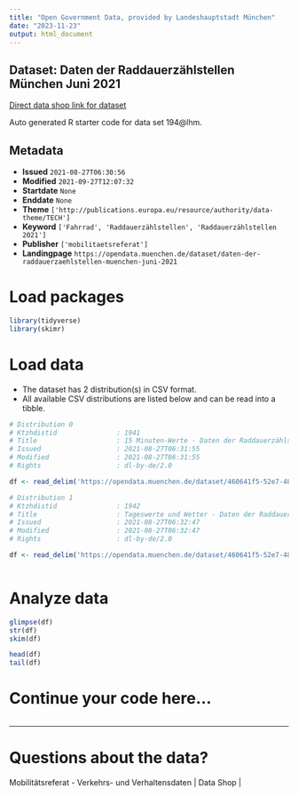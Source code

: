 ```yaml
---
title: "Open Government Data, provided by Landeshauptstadt München"
date: "2023-11-23"
output: html_document
---
```


## Dataset: Daten der Raddauerzählstellen München Juni 2021

[Direct data shop link for dataset](https://opendata.muenchen.de/dataset/daten-der-raddauerzaehlstellen-muenchen-juni-2021)

Auto generated R starter code for data set 194@lhm.

## Metadata

- **Issued** `2021-08-27T06:30:56`
- **Modified** `2021-09-27T12:07:32`
- **Startdate** `None`
- **Enddate** `None`
- **Theme** `['http://publications.europa.eu/resource/authority/data-theme/TECH']`
- **Keyword** `['Fahrrad', 'Raddauerzählstellen', 'Raddauerzählstellen 2021']`
- **Publisher** `['mobilitaetsreferat']`
- **Landingpage** `https://opendata.muenchen.de/dataset/daten-der-raddauerzaehlstellen-muenchen-juni-2021`


# Load packages

```r

library(tidyverse)
library(skimr)

```

# Load data

-   The dataset has 2 distribution(s) in CSV format.
-   All available CSV distributions are listed below and can be read into a tibble.

```r

# Distribution 0
# Ktzhdistid               : 1941
# Title                    : 15 Minuten-Werte - Daten der Raddauerzählstellen München Juni 2021
# Issued                   : 2021-08-27T06:31:55
# Modified                 : 2021-08-27T06:31:55
# Rights                   : dl-by-de/2.0

df <- read_delim('https://opendata.muenchen.de/dataset/460641f5-52e7-48fd-96db-3413caba9688/resource/2872d047-afb2-443f-b999-176709d930c1/download/rad_2021_06_15min.csv')

# Distribution 1
# Ktzhdistid               : 1942
# Title                    : Tageswerte und Wetter - Daten der Raddauerzählstellen München Juni 2021
# Issued                   : 2021-08-27T06:32:47
# Modified                 : 2021-08-27T06:32:47
# Rights                   : dl-by-de/2.0

df <- read_delim('https://opendata.muenchen.de/dataset/460641f5-52e7-48fd-96db-3413caba9688/resource/4e432546-8be8-43a7-a602-aa3361ad7d75/download/rad_2021_06_tage.csv')



```

# Analyze data

```r

glimpse(df)
str(df)
skim(df)

head(df)
tail(df)

```

# Continue your code here...

```r

```

------------------------------------------------------------------------

# Questions about the data?

Mobilitätsreferat - Verkehrs- und Verhaltensdaten | Data Shop | 
